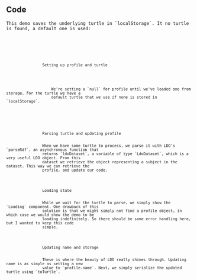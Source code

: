 
<Content>
    <h2 className="subtitle">Code</h2>

    This demo saves the underlying turtle in `localStorage`. It no turtle is found, a default one is used:
</Content>

<Code language="turtle" id="DefaultTurtle" code={PROFILE_TURTLE} noCopy={true}/>

<Code language="tsx" id="LDOLocalDemo" code={localDemoCode} className="line-numbers">
    <Walkthrough>
        <tr>
            <td>
                <CodeLink id="LDOLocalDemo" lines={["11-12"]}>Setting up profile and turtle</CodeLink>
            </td>
            <td>
                <p>
                    We're setting a `null` for profile until we've loaded one from storage. For the turtle we have a
                    default turtle that we use if none is stored in `localStorage`.
                </p>
            </td>
        </tr>
        <tr>
            <td>
                <CodeLink id="LDOLocalDemo" lines={["15-18"]}>Parsing turtle and updating profile</CodeLink>
            </td>
            <td>
                When we have some turtle to process, we parse it with LDO's `parseRdf`, an asynchronous function that
                returns `ldoDataset`, a variable of type `LdoDataset`, which is a very useful LDO object. From this
                dataset we retrieve the object representing a subject in the dataset. This way we can retrieve the
                profile, and update our code.
            </td>
        </tr>
        <tr>
            <td>
                <CodeLink id="LDOLocalDemo" lines={["21-23"]}>Loading state</CodeLink>
            </td>
            <td>
                While we wait for the turtle to parse, we simply show the `Loading` component. One drawback of this
                solution is that we might simply not find a profile object, in which case we would show the demo to be
                loading indefinitely. So there should be some error handling here, but I wanted to keep this code
                simple.
            </td>
        </tr>
        <tr>
            <td>
                <CodeLink id="LDOLocalDemo" lines={["26-27"]}>Updating name and storage</CodeLink>
            </td>
            <td>
                These is where the beauty of LDO really shines through. Updating name is as simple as setting a new
                value to `profile.name`. Next, we simply serialize the updated turtle using `toTurtle`.
            </td>
        </tr>
    </Walkthrough>
</Code>
